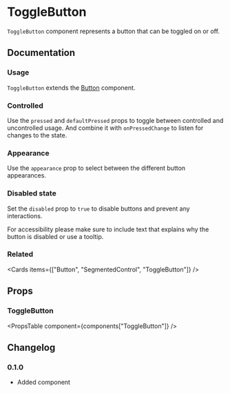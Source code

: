 
# ToggleButton

`ToggleButton` component represents a button that can be toggled on or off.

## Documentation

### Usage

`ToggleButton` extends the [Button](./button/) component.

<Demo component="toggle-button/usage" />

### Controlled

Use the `pressed` and `defaultPressed` props to toggle between controlled and uncontrolled usage. And combine it with `onPressedChange` to listen for changes to the state.

<Demo component="toggle-button/controlled-usage" />

### Appearance

Use the `appearance` prop to select between the different button appearances.

<Demo component="toggle-button/appearance-usage" />

### Disabled state

Set the `disabled` prop to `true` to disable buttons and prevent any interactions.

For accessibility please make sure to include text that explains why the button is disabled or use a tooltip.

<Demo component="toggle-button/disabled-usage" />

### Related

<Cards items={["Button", "SegmentedControl", "ToggleButton"]} />

## Props

### ToggleButton

<PropsTable component={components["ToggleButton"]} />

## Changelog

### 0.1.0

- Added component
